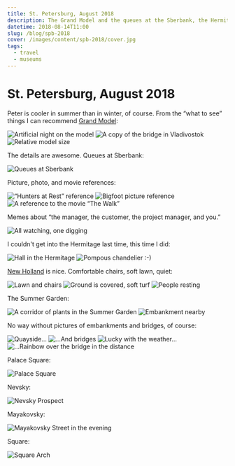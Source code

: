 ```yaml
---
title: St. Petersburg, August 2018
description: The Grand Model and the queues at the Sberbank, the Hermitage and New Holland, the Summer Garden and Palace Square, the embankments and bridges.
datetime: 2018-08-14T11:00
slug: /blog/spb-2018
cover: /images/content/spb-2018/cover.jpg
tags:
  - travel
  - museums
---
```


# St. Petersburg, August 2018

Peter is cooler in summer than in winter, of course. From the “what to see” things I can recommend [Grand Model](https://grandmaket.ru):

![Artificial night on the model](/images/content/spb-2018/1.jpg)
![A copy of the bridge in Vladivostok](/images/content/spb-2018/2.jpg)
![Relative model size](/images/content/spb-2018/3.jpg)

The details are awesome. Queues at Sberbank:

![Queues at Sberbank](/images/content/spb-2018/4.jpg)

Picture, photo, and movie references:

![“Hunters at Rest” reference](/images/content/spb-2018/5.jpg)
![Bigfoot picture reference](/images/content/spb-2018/6.jpg)
![A reference to the movie “The Walk”](/images/content/spb-2018/7.jpg)

Memes about “the manager, the customer, the project manager, and you.”

![All watching, one digging](/images/content/spb-2018/8.jpg)

I couldn't get into the Hermitage last time, this time I did:

![Hall in the Hermitage](/images/content/spb-2018/9.jpg)
![Pompous chandelier :-)](/images/content/spb-2018/10.jpg)

[New Holland](http://www.newhollandsp.ru) is nice. Comfortable chairs, soft lawn, quiet:

![Lawn and chairs](/images/content/spb-2018/13.jpg)
![Ground is covered, soft turf](/images/content/spb-2018/14.jpg)
![People resting](/images/content/spb-2018/15.jpg)

The Summer Garden:

![A corridor of plants in the Summer Garden](/images/content/spb-2018/16.jpg)
![Embankment nearby](/images/content/spb-2018/17.jpg)

No way without pictures of embankments and bridges, of course:

![Quayside...](/images/content/spb-2018/cover.jpg)
![...And bridges](/images/content/spb-2018/19.jpg)
![Lucky with the weather...](/images/content/spb-2018/20.jpg)
![...Rainbow over the bridge in the distance](/images/content/spb-2018/21.jpg)

Palace Square:

![Palace Square](/images/content/spb-2018/22.jpg)

Nevsky:

![Nevsky Prospect](/images/content/spb-2018/23.jpg)

Mayakovsky:

![Mayakovsky Street in the evening](/images/content/spb-2018/24.jpg)

Square:

![Square Arch](/images/content/spb-2018/25.jpg)
